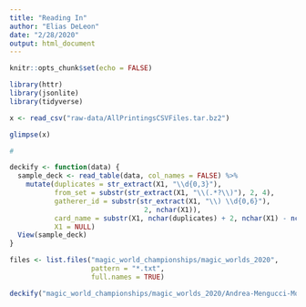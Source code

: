 ```yaml
---
title: "Reading In"
author: "Elias DeLeon"
date: "2/28/2020"
output: html_document
---
```


```r
knitr::opts_chunk$set(echo = FALSE)

library(httr)
library(jsonlite)
library(tidyverse)
```

```r
x <- read_csv("raw-data/AllPrintingsCSVFiles.tar.bz2")

glimpse(x)
```

```r

# 

deckify <- function(data) {
  sample_deck <- read_table(data, col_names = FALSE) %>% 
    mutate(duplicates = str_extract(X1, "\\d{0,3}"),
           from_set = substr(str_extract(X1, "\\(.*?\\)"), 2, 4),
           gatherer_id = substr(str_extract(X1, "\\) \\d{0,6}"),
                                 2, nchar(X1)),
           card_name = substr(X1, nchar(duplicates) + 2, nchar(X1) - nchar(from_set) - nchar(gatherer_id) - 3),
           X1 = NULL)
  View(sample_deck)
}

files <- list.files("magic_world_championships/magic_worlds_2020",
                    pattern = "*.txt",
                    full.names = TRUE)

deckify("magic_world_championships/magic_worlds_2020/Andrea-Mengucci-Mono-Red-Aggro-Magic-World-Championship-XXVI.txt")
```

